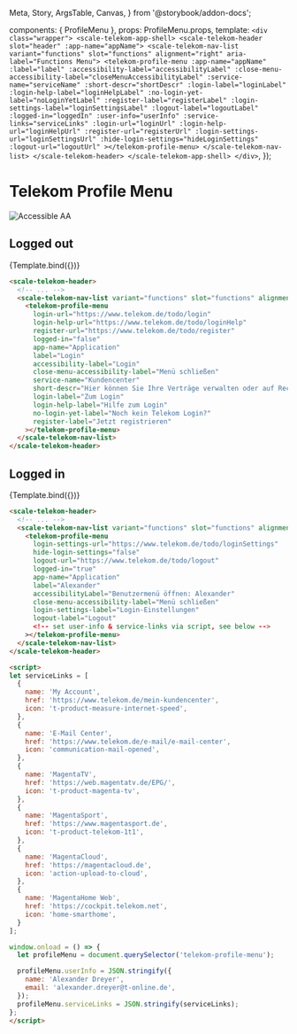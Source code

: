   Meta,
  Story,
  ArgsTable,
  Canvas,
} from '@storybook/addon-docs';

<Meta title="Components/Telekom Profile Menu" component={ProfileMenu} />

  components: { ProfileMenu },
  props: ProfileMenu.props,
  template: `
    <div class="wrapper">
      <scale-telekom-app-shell>
        <scale-telekom-header slot="header" :app-name="appName">
              <scale-telekom-nav-list variant="functions" slot="functions" alignment="right" aria-label="Functions Menu">
                <telekom-profile-menu
                  :app-name="appName"
                  :label="label"
                  :accessibility-label="accessibilityLabel"
                  :close-menu-accessibility-label="closeMenuAccessibilityLabel"
                  :service-name="serviceName"
                  :short-descr="shortDescr"
                  :login-label="loginLabel"
                  :login-help-label="loginHelpLabel"
                  :no-login-yet-label="noLoginYetLabel"
                  :register-label="registerLabel"
                  :login-settings-label="loginSettingsLabel"
                  :logout-label="logoutLabel"
                  :logged-in="loggedIn"
                  :user-info="userInfo"
                  :service-links="serviceLinks"
                  :login-url="loginUrl"
                  :login-help-url="loginHelpUrl"
                  :register-url="registerUrl"
                  :login-settings-url="loginSettingsUrl"
                  :hide-login-settings="hideLoginSettings"
                  :logout-url="logoutUrl"
                ></telekom-profile-menu>
              </scale-telekom-nav-list>
            </scale-telekom-header>
      </scale-telekom-app-shell>
    </div>
  `,
});

<div
  style={{
    display: 'inline-flex',
    alignItems: 'center',
    justifyContent: 'space-between',
    width: '100%',
  }}
>
  <h1>Telekom Profile Menu</h1>
  <img src="assets/aa.png" alt="Accessible AA" />
</div>

## Logged out

<Canvas withSource="none">
  <Story
    name="Logged out"
    args={{
      loginUrl: "https://www.telekom.de/todo/login",
      loginHelpUrl: "https://www.telekom.de/todo/loginHelp",
      registerUrl: "https://www.telekom.de/todo/register",
      loggedIn: false,
      appName: "Application",
      label: "Login",
      accessibilityLabel: "Login",
      closeMenuAccessibilityLabel: "Menü schließen",
      serviceName: "Kundencenter",
      shortDescr: "Hier können Sie Ihre Verträge verwalten oder auf Rechnungen, Verbrauchsanzeigen, Einstellungen und weitere Informationen zugreifen.",
      loginLabel: "Zum Login",
      loginHelpLabel: "Hilfe zum Login",
      noLoginYetLabel: "Noch kein Telekom Login?",
      registerLabel: "Jetzt registrieren",
    }}
    inline={false}
    height={500}
  >
    {Template.bind({})}
  </Story>
</Canvas>

```html
<scale-telekom-header>
  <!-- ... -->
  <scale-telekom-nav-list variant="functions" slot="functions" alignment="right" aria-label="Functions Menu">
    <telekom-profile-menu
      login-url="https://www.telekom.de/todo/login"
      login-help-url="https://www.telekom.de/todo/loginHelp"
      register-url="https://www.telekom.de/todo/register"
      logged-in="false"
      app-name="Application"
      label="Login"
      accessibility-label="Login"
      close-menu-accessibility-label="Menü schließen"
      service-name="Kundencenter"
      short-descr="Hier können Sie Ihre Verträge verwalten oder auf Rechnungen, Verbrauchsanzeigen, Einstellungen und weitere Informationen zugreifen."
      login-label="Zum Login"
      login-help-label="Hilfe zum Login"
      no-login-yet-label="Noch kein Telekom Login?"
      register-label="Jetzt registrieren"
    ></telekom-profile-menu>
  </scale-telekom-nav-list>
</scale-telekom-header>
```

## Logged in

<Canvas withSource="none">
  <Story
    name="Logged in"
    args={{
      loginSettingsUrl: "https://www.telekom.de/todo/loginSettings",
      hideLoginSettings: false,
      logoutUrl: "https://www.telekom.de/todo/logout",
      loggedIn: true,
      appName: "Application",
      label: "Alexander",
      accessibilityLabel: "Benutzermenü öffnen: Alexander",
      closeMenuAccessibilityLabel: "Menü schließen",
      loginSettingsLabel: "Login-Einstellungen",
      logoutLabel: "Logout",
      userInfo: JSON.stringify({
        name: 'Alexander Dreyer',
        email: 'alexander.dreyer@t-online.de',
      }),
      serviceLinks: JSON.stringify([
        {
          name: 'My Account',
          href: 'https://www.telekom.de/mein-kundencenter',
          icon: 't-product-measure-internet-speed',
        },
        {
          name: 'E-Mail Center',
          href: 'https://www.telekom.de/e-mail/e-mail-center',
          icon: 'communication-mail-opened',
        },
        {
          name: 'MagentaTV',
          href: 'https://web.magentatv.de/EPG/',
          icon: 't-product-magenta-tv',
        },
        {
          name: 'MagentaSport',
          href: 'https://www.magentasport.de',
          icon: 't-product-telekom-1t1',
        },
        {
          name: 'MagentaCloud',
          href: 'https://magentacloud.de',
          icon: 'action-upload-to-cloud',
        },
        {
          name: 'MagentaHome Web',
          href: 'https://cockpit.telekom.net',
          icon: 'home-smarthome',
        }
      ])
    }}
    inline={false}
    height={650}
  >
    {Template.bind({})}
  </Story>
</Canvas>

```html
<scale-telekom-header>
  <!-- ... -->
  <scale-telekom-nav-list variant="functions" slot="functions" alignment="right" aria-label="Functions Menu">
    <telekom-profile-menu
      login-settings-url="https://www.telekom.de/todo/loginSettings"
      hide-login-settings="false"
      logout-url="https://www.telekom.de/todo/logout"
      logged-in="true"
      app-name="Application"
      label="Alexander"
      accessibilityLabel="Benutzermenü öffnen: Alexander"
      close-menu-accessibility-label="Menü schließen"
      login-settings-label="Login-Einstellungen"
      logout-label="Logout"
      <!-- set user-info & service-links via script, see below -->
    ></telekom-profile-menu>
  </scale-telekom-nav-list>
</scale-telekom-header>

<script>
let serviceLinks = [
  {
    name: 'My Account',
    href: 'https://www.telekom.de/mein-kundencenter',
    icon: 't-product-measure-internet-speed',
  },
  {
    name: 'E-Mail Center',
    href: 'https://www.telekom.de/e-mail/e-mail-center',
    icon: 'communication-mail-opened',
  },
  {
    name: 'MagentaTV',
    href: 'https://web.magentatv.de/EPG/',
    icon: 't-product-magenta-tv',
  },
  {
    name: 'MagentaSport',
    href: 'https://www.magentasport.de',
    icon: 't-product-telekom-1t1',
  },
  {
    name: 'MagentaCloud',
    href: 'https://magentacloud.de',
    icon: 'action-upload-to-cloud',
  },
  {
    name: 'MagentaHome Web',
    href: 'https://cockpit.telekom.net',
    icon: 'home-smarthome',
  }
];

window.onload = () => {
  let profileMenu = document.querySelector('telekom-profile-menu');

  profileMenu.userInfo = JSON.stringify({
    name: 'Alexander Dreyer',
    email: 'alexander.dreyer@t-online.de',
  });
  profileMenu.serviceLinks = JSON.stringify(serviceLinks);
};
</script>
```
